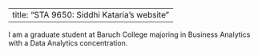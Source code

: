 
---
title: "STA 9650: Siddhi Kataria's website"
---

I am a graduate student at Baruch College majoring in Business Analytics with a Data Analytics concentration. 


